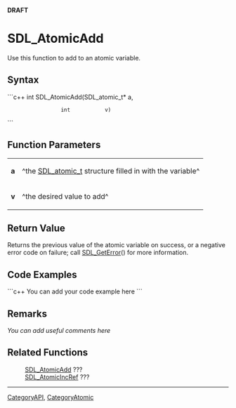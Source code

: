 <!-- pragma section-numbers off -->
<!-- pragma disable-camelcase -->
'''DRAFT'''

= SDL_AtomicAdd =
Use this function to add to an atomic variable.


== Syntax ==
```c++
int SDL_AtomicAdd(SDL_atomic_t* a,
                  int           v)
```

== Function Parameters ==
{|
|'''a'''
|^the [[SDL_atomic_t]] structure filled in with the variable^
|-
|'''v'''
|^the desired value to add^
|}

== Return Value ==
Returns the previous value of the atomic variable on success, or a negative error code on failure; call [[SDL_GetError]]() for more information.

== Code Examples ==
```c++
You can add your code example here
```

== Remarks ==
''You can add useful comments here''

== Related Functions ==
:[[SDL_AtomicAdd]] ???
:[[SDL_AtomicIncRef]] ???

----
[[CategoryAPI]], [[CategoryAtomic]]
